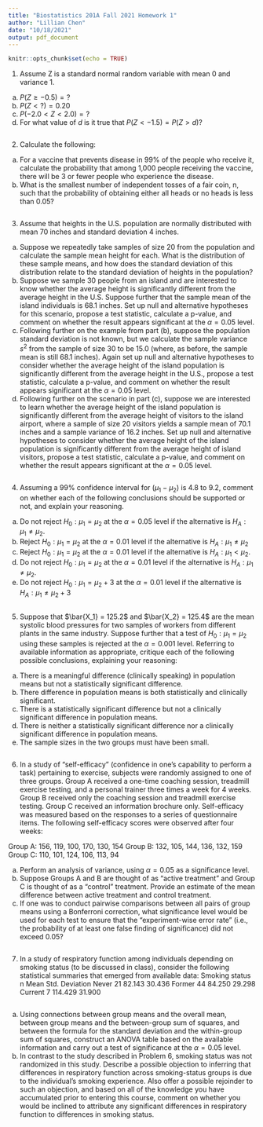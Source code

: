 ```yaml
---
title: "Biostatistics 201A Fall 2021 Homework 1"
author: "Lillian Chen"
date: "10/18/2021"
output: pdf_document
---
```


```r
knitr::opts_chunk$set(echo = TRUE)
```


1. Assume Z is a standard normal random variable with mean 0 and variance 1.
(a) $P( Z \geq -0.5) = ?$
(b) $P( Z < ?) = 0.20$
(c) $P(-2.0 < Z < 2.0) = ?$
(d) For what value of $d$ is it true that $P (Z < -1.5) = P (Z > d)$?

```r

```


2. Calculate the following:
(a) For a vaccine that prevents disease in 99% of the people who receive it, calculate the probability that among 1,000 people receiving the vaccine, there will be 3 or fewer people who experience the disease.
(b) What is the smallest number of independent tosses of a fair coin, n, such that the probability of obtaining either all heads or no heads is less than 0.05?

```r

```


3. Assume that heights in the U.S. population are normally distributed with mean 70 inches and standard deviation 4 inches.
(a) Suppose we repeatedly take samples of size 20 from the population and calculate the sample
mean height for each. What is the distribution of these sample means, and how does the standard deviation of this distribution relate to the standard deviation of heights in the population?
(b) Suppose we sample 30 people from an island and are interested to know whether the average
height is significantly different from the average height in the U.S. Suppose further that the
sample mean of the island individuals is 68.1 inches. Set up null and alternative hypotheses for this scenario, propose a test statistic, calculate a p-value, and comment on whether the result appears significant at the $\alpha = 0.05$ level.
(c) Following further on the example from part (b), suppose the population standard deviation is not known, but we calculate the sample variance $s^2$ from the sample of size 30 to be 15.0
(where, as before, the sample mean is still 68.1 inches). Again set up null and alternative hypotheses to consider whether the average height of the island population is significantly
different from the average height in the U.S., propose a test statistic, calculate a p-value, and comment on whether the result appears significant at the $\alpha = 0.05$ level.
(d) Following further on the scenario in part (c), suppose we are interested to learn whether the average height of the island population is significantly different from the average height of visitors to the island airport, where a sample of size 20 visitors yields a sample mean of 70.1 inches and a sample variance of 16.2 inches. Set up null and alternative hypotheses to consider whether the average height of the island population is significantly different from the average height of island visitors, propose a test statistic, calculate a p-value, and comment on whether the result appears significant at the $\alpha = 0.05$ level.

```r

```


4. Assuming a 99% confidence interval for $(\mu_1 - \mu_2)$ is 4.8 to 9.2, comment on whether each of the following conclusions should be supported or not, and explain your reasoning.
(a) Do not reject $H_0: \mu_1 = \mu_2$ at the $\alpha = 0.05$ level if the alternative is $H_A: \mu_1 \neq \mu_2$.
(b) Reject $H_0: \mu_1 = \mu_2$ at the $\alpha = 0.01$ level if the alternative is $H_A: \mu_1 \neq \mu_2$
(c) Reject $H_0: \mu_1 = \mu_2$ at the $\alpha = 0.01$ level if the alternative is $H_A: \mu_1 < \mu_2$.
(d) Do not reject $H_0: \mu_1 = \mu_2$ at the $\alpha = 0.01$ level if the alternative is $H_A: \mu_1 \neq \mu_2$.
(e) Do not reject $H_0: \mu_1 = \mu_2 + 3$ at the $\alpha = 0.01$ level if the alternative is $H_A: \mu_1 \neq \mu_2 + 3$


```r

```


5. Suppose that $\bar{X_1} = 125.2$ and $\bar{X_2} = 125.4$ are the mean systolic blood pressures for two samples of
workers from different plants in the same industry. Suppose further that a test of $H_0: \mu_1 = \mu_2$ using these samples is rejected at the $\alpha = 0.001$ level. Referring to available information as appropriate, critique each of the following possible conclusions, explaining your reasoning:
(a) There is a meaningful difference (clinically speaking) in population means but not a statistically significant difference.
(b) There difference in population means is both statistically and clinically significant.
(c) There is a statistically significant difference but not a clinically significant difference in population means.
(d) There is neither a statistically significant difference nor a clinically significant difference in population means.
(e) The sample sizes in the two groups must have been small.

```r

```



6. In a study of “self-efficacy” (confidence in one’s capability to perform a task) pertaining to exercise, subjects were randomly assigned to one of three groups. Group A received a one-time coaching session, treadmill exercise testing, and a personal trainer three times a week for 4 weeks. Group B received only the coaching session and treadmill exercise testing. Group C received an information brochure only. Self-efficacy was measured based on the responses to a series of questionnaire items. The following self-efficacy scores were observed after four weeks:

Group A: 156, 119, 100, 170, 130, 154
Group B: 132, 105, 144, 136, 132, 159
Group C: 110, 101, 124, 106, 113, 94

(a) Perform an analysis of variance, using $\alpha = 0.05$ as a significance level.
(b) Suppose Groups A and B are thought of as “active treatment” and Group C is thought of as a “control” treatment. Provide an estimate of the mean difference between active treatment and control treatment.
(c) If one was to conduct pairwise comparisons between all pairs of group means using a Bonferroni correction, what significance level would be used for each test to ensure that the
“experiment-wise error rate” (i.e., the probability of at least one false finding of significance) did not exceed 0.05?


```r

```



7. In a study of respiratory function among individuals depending on smoking status (to be discussed in class), consider the following statistical summaries that emerged from available data:
Smoking status n Mean Std. Deviation
Never 21 82.143 30.436
Former 44 84.250 29.298
Current 7 114.429 31.900

```r

```

(a) Using connections between group means and the overall mean, between group means and the between-group sum of squares, and between the formula for the standard deviation and the within-group sum of squares, construct an ANOVA table based on the available information and carry out a test of significance at the $\alpha = 0.05$ level.
(b) In contrast to the study described in Problem 6, smoking status was not randomized in this study. Describe a possible objection to inferring that differences in respiratory function across smoking-status groups is due to the individual’s smoking experience. Also offer a possible rejoinder to such an objection, and based on all of the knowledge you have accumulated prior to entering this course, comment on whether you would be inclined to attribute any significant differences in respiratory function to differences in smoking status.

```r

```

